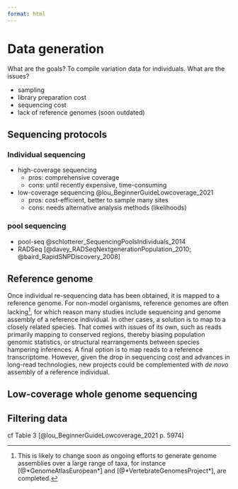 ```yaml
---
format: html
---
```


# Data generation

What are the goals? To compile variation data for individuals. What are the issues?

- sampling
- library preparation cost
- sequencing cost
- lack of reference genomes (soon outdated)

## Sequencing protocols

### Individual sequencing

- high-coverage sequencing
  - pros: comprehensive coverage
  - cons: until recently expensive, time-consuming
- low-coverage sequencing @lou_BeginnerGuideLowcoverage_2021
  - pros: cost-efficient, better to sample many sites
  - cons: needs alternative analysis methods (likelihoods)

### pool sequencing

- pool-seq @schlotterer_SequencingPoolsIndividuals_2014
- RADSeq [@davey_RADSeqNextgenerationPopulation_2010; @baird_RapidSNPDiscovery_2008]

## Reference genome

Once individual re-sequencing data has been obtained, it is mapped to
a reference genome. For non-model organisms, reference genomes are
often lacking[^genome-projects], for which reason many studies include
sequencing and genome assembly of a reference individual. In other
cases, a solution is to map to a closely related species. That comes
with issues of its own, such as reads primarily mapping to conserved
regions, thereby biasing population genomic statistics, or structural
rearrangements between species hampering inferences. A final option is
to map reads to a reference transcriptome. However, given the drop in
sequencing cost and advances in long-read technologies, new projects
could be complemented with *de novo* assembly of a reference
individual.

## Low-coverage whole genome sequencing

## Filtering data

cf Table 3 [@lou_BeginnerGuideLowcoverage_2021 p. 5974]

[^genome-projects]: This is likely to change soon as ongoing efforts
 to generate genome assemblies over a large range of taxa, for
 instance [@*GenomeAtlasEuropean*] and
 [@*VertebrateGenomesProject*], are completed.
